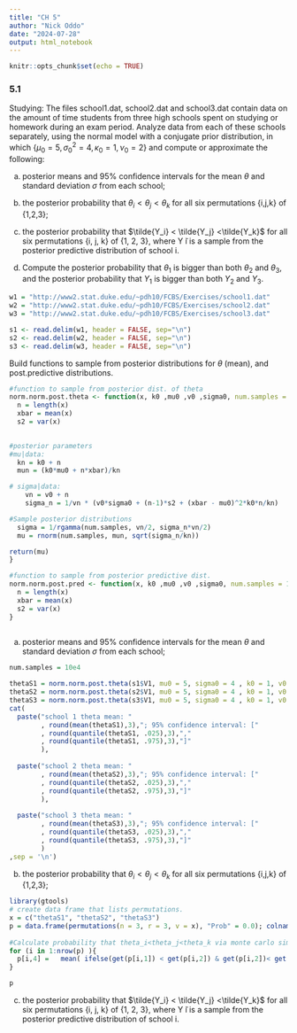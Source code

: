 ```yaml
---
title: "CH 5"
author: "Nick Oddo"
date: "2024-07-28"
output: html_notebook
---
```


```r
knitr::opts_chunk$set(echo = TRUE)
```


### 5.1
Studying: The files school1.dat, school2.dat and school3.dat contain data on the amount of time students from three high schools spent on studying or homework during an exam period. Analyze data from each of these schools separately, using the normal model with a conjugate prior distribution, in which {$\mu_0 = 5, \sigma_0^2 = 4, \kappa_0 = 1, \nu_0 = 2$} and compute or approximate the following:

a. posterior means and 95% confidence intervals for the mean $\theta$ and standard deviation $\sigma$ from each school;

b. the posterior probability that $\theta_i < \theta_j < \theta_k$ for all six permutations {i,j,k} of {1,2,3};

c. the posterior probability that $\tilde{Y_i} < \tilde{Y_j} <\tilde{Y_k}$ for all six permutations {i, j, k} of {1, 2, 3}, where Y ̃i is a sample from the posterior predictive distribution of school i.

d. Compute the posterior probability that $\theta_1$ is bigger than both $\theta_2$ and $\theta_3$, and the posterior probability that $Y_1$ is bigger than both $Y_2$ and $Y_3$.


```r
w1 = "http://www2.stat.duke.edu/~pdh10/FCBS/Exercises/school1.dat"
w2 = "http://www2.stat.duke.edu/~pdh10/FCBS/Exercises/school2.dat"
w3 = "http://www2.stat.duke.edu/~pdh10/FCBS/Exercises/school3.dat"

s1 <- read.delim(w1, header = FALSE, sep="\n") 
s2 <- read.delim(w2, header = FALSE, sep="\n") 
s3 <- read.delim(w3, header = FALSE, sep="\n") 

```

Build functions to sample from posterior distributions for $\theta$ (mean), and post.predictive distributions.

```r
#function to sample from posterior dist. of theta
norm.norm.post.theta <- function(x, k0 ,mu0 ,v0 ,sigma0, num.samples = 1000 ){
  n = length(x)
  xbar = mean(x)
  s2 = var(x)
  

#posterior parameters
#mu|data:
  kn = k0 + n
  mun = (k0*mu0 + n*xbar)/kn

# sigma|data:
    vn = v0 + n
    sigma_n = 1/vn * (v0*sigma0 + (n-1)*s2 + (xbar - mu0)^2*k0*n/kn)

#Sample posterior distributions
  sigma = 1/rgamma(num.samples, vn/2, sigma_n*vn/2)
  mu = rnorm(num.samples, mun, sqrt(sigma_n/kn))

return(mu)
}

#function to sample from posterior predictive dist.
norm.norm.post.pred <- function(x, k0 ,mu0 ,v0 ,sigma0, num.samples = 1000){
  n = length(x)
  xbar = mean(x)
  s2 = var(x)
}
    
```

a. posterior means and 95% confidence intervals for the mean $\theta$ and standard deviation $\sigma$ from each school;

```r
num.samples = 10e4

thetaS1 = norm.norm.post.theta(s1$V1, mu0 = 5, sigma0 = 4 , k0 = 1, v0 = 2, num.samples = num.samples)
thetaS2 = norm.norm.post.theta(s2$V1, mu0 = 5, sigma0 = 4 , k0 = 1, v0 = 2, num.samples = num.samples)
thetaS3 = norm.norm.post.theta(s3$V1, mu0 = 5, sigma0 = 4 , k0 = 1, v0 = 2, num.samples = num.samples)
cat(
  paste("school 1 theta mean: "
        , round(mean(thetaS1),3),"; 95% confidence interval: ["
        , round(quantile(thetaS1, .025),3),","
        , round(quantile(thetaS1, .975),3),"]"
        ),
  
  paste("school 2 theta mean: "
        , round(mean(thetaS2),3),"; 95% confidence interval: ["
        , round(quantile(thetaS2, .025),3),","
        , round(quantile(thetaS2, .975),3),"]"
        ),
  
  paste("school 3 theta mean: "
        , round(mean(thetaS3),3),"; 95% confidence interval: ["
        , round(quantile(thetaS3, .025),3),","
        , round(quantile(thetaS3, .975),3),"]"
        )
,sep = '\n')
```

b. the posterior probability that $\theta_i < \theta_j < \theta_k$ for all six permutations {i,j,k} of {1,2,3};

```r
library(gtools)
# create data frame that lists permutations.
x = c("thetaS1", "thetaS2", "thetaS3")
p = data.frame(permutations(n = 3, r = 3, v = x), "Prob" = 0.0); colnames(p)<-c("theta_i","theta_j","theta_k","P(theta_i < theta_j < theta_k)")
 
#Calculate probability that theta_i<theta_j<theta_k via monte carlo simulation
for (i in 1:nrow(p) ){
  p[i,4] =   mean( ifelse(get(p[i,1]) < get(p[i,2]) & get(p[i,2])< get(p[i,3]), 1.0,0.0) )
}

p
```

c. the posterior probability that $\tilde{Y_i} < \tilde{Y_j} <\tilde{Y_k}$ for all six permutations {i, j, k} of {1, 2, 3}, where Y ̃i is a sample from the posterior predictive distribution of school i.

```r


```




